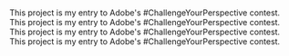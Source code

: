 # 
<ProjectCard title="Adobe" link="https://www.behance.net/gallery/58937147/Freiheit" bg="linear-gradient(to right, #D4145A 0%, #FBB03B 100%)">
This project is my entry to Adobe's #ChallengeYourPerspective contest.
</ProjectCard>

<ProjectCard title="LEFT" link="https://www.behance.net/gallery/58937147/Freiheit" bg="linear-gradient(to left, #D4145A 0%, #FBB43B 100%)">
This project is my entry to Adobe's #ChallengeYourPerspective contest.
</ProjectCard>


<ProjectCard title="Down" link="https://www.behance.net/gallery/58937147/Freiheit" bg="linear-gradient(to bottom, #D4145A 0%, #FBB13B 100%)">
This project is my entry to Adobe's #ChallengeYourPerspective contest.
</ProjectCard>

<ProjectCard title="Down" link="https://www.behance.net/gallery/58937147/Freiheit" bg="linear-gradient(to top, #D4145A 0%, #FBB73B 100%)">
This project is my entry to Adobe's #ChallengeYourPerspective contest.
</ProjectCard>